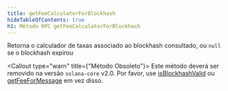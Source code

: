 ```yaml
---
title: getFeeCalculatorForBlockhash
hideTableOfContents: true
h1: Método RPC getFeeCalculatorForBlockhash
---
```


Retorna o calculador de taxas associado ao blockhash consultado, ou `null` se o
blockhash expirou

<Callout type="warn" title={"Método Obsoleto"}>
  Este método deverá ser removido na versão `solana-core` v2.0. Por favor, use
  [isBlockhashValid](/docs/rpc/http/isblockhashvalid) ou
  [getFeeForMessage](/docs/rpc/http/getfeeformessage) em vez disso.
</Callout>
